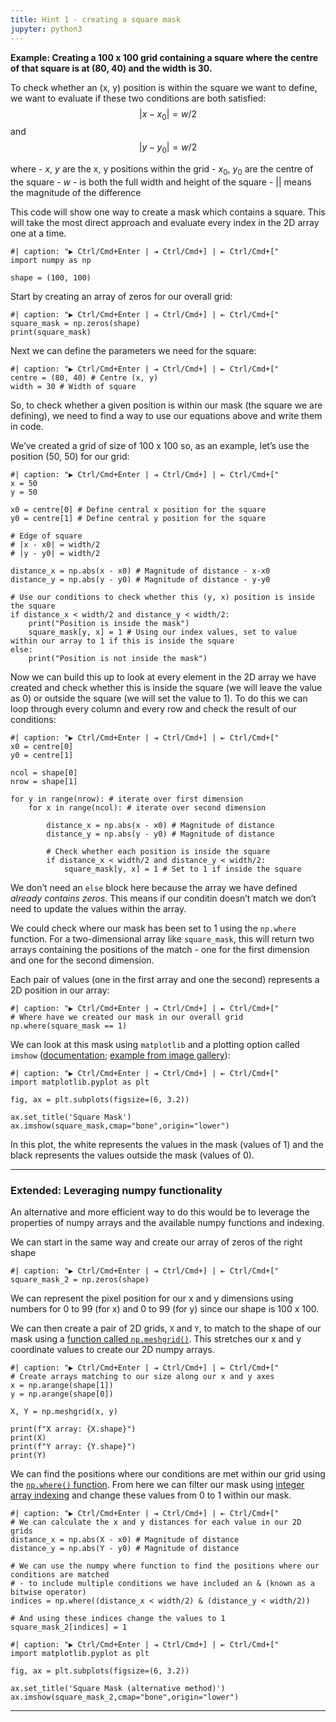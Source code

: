 ```yaml
---
title: Hint 1 - creating a square mask
jupyter: python3
---
```




**Example: Creating a 100 x 100 grid containing a square where the centre of that square is at (80, 40) and the width is 30.**

To check whether an (x, y) position is within the square we want to define, we want to evaluate if these two conditions are both satisfied:
$$|x - x_0| = w/2$$
and
$$|y - y_0| = w/2$$

where
 - $x$, $y$ are the x, y positions within the grid
 - $x_0$, $y_0$ are the centre of the square
 - $w$ - is both the full width and height of the square
 - $| |$ means the magnitude of the difference

This code will show one way to create a mask which contains a square. This will take the most direct approach and evaluate every index in the 2D array one at a time.

```pyodide
#| caption: "▶ Ctrl/Cmd+Enter | ⇥ Ctrl/Cmd+] | ⇤ Ctrl/Cmd+["
import numpy as np

shape = (100, 100)
```

Start by creating an array of zeros for our overall grid:

```pyodide
#| caption: "▶ Ctrl/Cmd+Enter | ⇥ Ctrl/Cmd+] | ⇤ Ctrl/Cmd+["
square_mask = np.zeros(shape)
print(square_mask)
```

Next we can define the parameters we need for the square:

```pyodide
#| caption: "▶ Ctrl/Cmd+Enter | ⇥ Ctrl/Cmd+] | ⇤ Ctrl/Cmd+["
centre = (80, 40) # Centre (x, y)
width = 30 # Width of square
```

So, to check whether a given position is within our mask (the square we are defining), we need to find a way to use our equations above and write them in code.

We've created a grid of size of 100 x 100 so, as an example, let's use the position (50, 50) for our grid:

```pyodide
#| caption: "▶ Ctrl/Cmd+Enter | ⇥ Ctrl/Cmd+] | ⇤ Ctrl/Cmd+["
x = 50
y = 50

x0 = centre[0] # Define central x position for the square
y0 = centre[1] # Define central y position for the square

# Edge of square
# |x - x0| = width/2
# |y - y0| = width/2

distance_x = np.abs(x - x0) # Magnitude of distance - x-x0
distance_y = np.abs(y - y0) # Magnitude of distance - y-y0

# Use our conditions to check whether this (y, x) position is inside the square
if distance_x < width/2 and distance_y < width/2:
    print("Position is inside the mask")
    square_mask[y, x] = 1 # Using our index values, set to value within our array to 1 if this is inside the square
else:
    print("Position is not inside the mask")
```

Now we can build this up to look at every element in the 2D array we have created and check whether this is inside the square (we will leave the value as 0) or outside the square (we will set the value to 1). To do this we can loop through every column and every row and check the result of our conditions:

```pyodide
#| caption: "▶ Ctrl/Cmd+Enter | ⇥ Ctrl/Cmd+] | ⇤ Ctrl/Cmd+["
x0 = centre[0]
y0 = centre[1]

ncol = shape[0]
nrow = shape[1]

for y in range(nrow): # iterate over first dimension
    for x in range(ncol): # iterate over second dimension
        
        distance_x = np.abs(x - x0) # Magnitude of distance
        distance_y = np.abs(y - y0) # Magnitude of distance
        
        # Check whether each position is inside the square
        if distance_x < width/2 and distance_y < width/2:
            square_mask[y, x] = 1 # Set to 1 if inside the square
```

We don't need an `else` block here because the array we have defined *already contains zeros*. This means if our conditin doesn't match we don't need to update the values within the array.

We could check where our mask has been set to 1 using the `np.where` function. For a two-dimensional array like `square_mask`, this will return two arrays containing the positions of the match - one for the first dimension and one for the second dimension.

Each pair of values (one in the first array and one the second) represents a 2D position in our array:

```pyodide
#| caption: "▶ Ctrl/Cmd+Enter | ⇥ Ctrl/Cmd+] | ⇤ Ctrl/Cmd+["
# Where have we created our mask in our overall grid
np.where(square_mask == 1)
```

We can look at this mask using `matplotlib` and a plotting option called `imshow` ([documentation](https://matplotlib.org/stable/api/_as_gen/matplotlib.pyplot.imshow.html); [example from image gallery](https://matplotlib.org/stable/gallery/images_contours_and_fields/image_demo.html)):

```pyodide
#| caption: "▶ Ctrl/Cmd+Enter | ⇥ Ctrl/Cmd+] | ⇤ Ctrl/Cmd+["
import matplotlib.pyplot as plt

fig, ax = plt.subplots(figsize=(6, 3.2))

ax.set_title('Square Mask')
ax.imshow(square_mask,cmap="bone",origin="lower")
```

In this plot, the white represents the values in the mask (values of 1) and the black represents the values outside the mask (values of 0).

---

### Extended: Leveraging numpy functionality

An alternative and more efficient way to do this would be to leverage the properties of numpy arrays and the available numpy functions and indexing.

We can start in the same way and create our array of zeros of the right shape

```pyodide
#| caption: "▶ Ctrl/Cmd+Enter | ⇥ Ctrl/Cmd+] | ⇤ Ctrl/Cmd+["
square_mask_2 = np.zeros(shape)
```

We can represent the pixel position for our x and y dimensions using numbers for 0 to 99 (for x) and 0 to 99 (for y) since our shape is 100 x 100. 

We can then create a pair of 2D grids, `X` and `Y`, to match to the shape of our mask using a [function called `np.meshgrid()`](https://numpy.org/doc/stable/reference/generated/numpy.meshgrid.html). This stretches our x and y coordinate values to create our 2D numpy arrays.

```pyodide
#| caption: "▶ Ctrl/Cmd+Enter | ⇥ Ctrl/Cmd+] | ⇤ Ctrl/Cmd+["
# Create arrays matching to our size along our x and y axes
x = np.arange(shape[1])
y = np.arange(shape[0])

X, Y = np.meshgrid(x, y)

print(f"X array: {X.shape}")
print(X)
print(f"Y array: {Y.shape}")
print(Y)
```

We can find the positions where our conditions are met within our grid using the [`np.where()` function](https://numpy.org/doc/stable/reference/generated/numpy.where.html). From here we can filter our mask using [integer array indexing](https://numpy.org/doc/stable/user/basics.indexing.html#integer-array-indexing) and change these values from 0 to 1 within our mask.

```pyodide
#| caption: "▶ Ctrl/Cmd+Enter | ⇥ Ctrl/Cmd+] | ⇤ Ctrl/Cmd+["
# We can calculate the x and y distances for each value in our 2D grids
distance_x = np.abs(X - x0) # Magnitude of distance
distance_y = np.abs(Y - y0) # Magnitude of distance

# We can use the numpy where function to find the positions where our conditions are matched
# - to include multiple conditions we have included an & (known as a bitwise operator)
indices = np.where((distance_x < width/2) & (distance_y < width/2))

# And using these indices change the values to 1
square_mask_2[indices] = 1
```

```pyodide
#| caption: "▶ Ctrl/Cmd+Enter | ⇥ Ctrl/Cmd+] | ⇤ Ctrl/Cmd+["
import matplotlib.pyplot as plt

fig, ax = plt.subplots(figsize=(6, 3.2))

ax.set_title('Square Mask (alternative method)')
ax.imshow(square_mask_2,cmap="bone",origin="lower")
```

---

